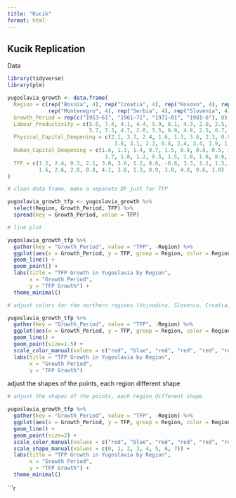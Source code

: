 ```yaml
---
title: "Kucik"
format: html
---
```


## Kucik Replication

Data

```r
library(tidyverse)
library(plm)
```

```r
yugoslavia_growth <- data.frame(
  Region = c(rep("Bosnia", 4), rep("Croatia", 4), rep("Kosovo", 4), rep("Macedonia", 4), 
             rep("Montenegro", 4), rep("Serbia", 4), rep("Slovenia", 4), rep("Vojvodina", 4)),
  Growth_Period = rep(c("1953–61", "1961–71", "1971–81", "1981–6"), 8),
  Labour_Productivity = c(5.0, 7.4, 4.1, 4.4, 5.9, 8.1, 4.3, 2.0, 2.5, 9.7, 5.4, 2.3, 5.0, 8.5, 3.5, 3.8,
                          5.7, 7.3, 4.7, 2.0, 5.5, 6.9, 4.9, 2.5, 6.7, 7.2, 4.1, 1.6, 6.4, 8.8, 4.5, 2.3),
  Physical_Capital_Deepening = c(2.1, 3.7, 2.4, 1.6, 1.3, 3.6, 2.3, 0.9, 1.8, 4.5, 2.9, 0.5, 2.6, 4.1, 1.5, 0.8,
                                  3.8, 3.1, 2.3, 0.8, 2.4, 3.4, 1.9, 1.1, 1.3, 2.9, 2.3, 0.4, 1.3, 3.2, 3.0, 1.0),
  Human_Capital_Deepening = c(1.6, 1.3, 1.4, 0.7, 1.5, 0.9, 0.8, 0.5, 1.4, 1.8, 1.4, 0.3, 1.8, 1.3, 0.9, 0.7,
                               1.7, 1.0, 1.2, 0.5, 1.5, 1.0, 1.0, 0.6, 1.3, 0.6, 0.5, 0.3, 1.4, 0.7, 0.9, 0.3),
  TFP = c(1.2, 2.4, 0.3, 2.1, 3.0, 3.6, 1.2, 0.6, -0.6, 3.3, 1.1, 1.5, 0.7, 3.1, 1.1, 2.3, 0.2, 3.1, 1.3, 0.7,
          1.6, 2.6, 2.0, 0.8, 4.1, 3.6, 1.3, 0.9, 3.8, 4.8, 0.6, 1.0)
)
```

```r
# clean data frame, make a separate DF just for TFP

yugoslavia_growth_tfp <- yugoslavia_growth %>%
  select(Region, Growth_Period, TFP) %>%
  spread(key = Growth_Period, value = TFP)
```


```r
# line plot

yugoslavia_growth_tfp %>%
  gather(key = "Growth_Period", value = "TFP", -Region) %>%
  ggplot(aes(x = Growth_Period, y = TFP, group = Region, color = Region)) +
  geom_line() +
  geom_point() +
  labs(title = "TFP Growth in Yugoslavia by Region",
       x = "Growth Period",
       y = "TFP Growth") +
  theme_minimal()
```

```r
# adjust colors for the northern regions (Vojvodina, Slovenia, Croatia)

yugoslavia_growth_tfp %>%
  gather(key = "Growth_Period", value = "TFP", -Region) %>%
  ggplot(aes(x = Growth_Period, y = TFP, group = Region, color = Region)) +
  geom_line() +
  geom_point(size=1.5) +
  scale_color_manual(values = c("red", "blue", "red", "red", "red", "red", "blue", "blue")) +
  labs(title = "TFP Growth in Yugoslavia by Region",
       x = "Growth Period",
       y = "TFP Growth")
```

adjust the shapes of the points, each region different shape

```r
# adjust the shapes of the points, each region different shape

yugoslavia_growth_tfp %>%
  gather(key = "Growth_Period", value = "TFP", -Region) %>%
  ggplot(aes(x = Growth_Period, y = TFP, group = Region, color = Region, shape = Region)) +
  geom_line() +
  geom_point(size=2) +
  scale_color_manual(values = c("red", "blue", "red", "red", "red", "red", "blue", "blue")) +
  scale_shape_manual(values = c(0, 1, 2, 3, 4, 5, 6, 7)) +
  labs(title = "TFP Growth in Yugoslavia by Region",
       x = "Growth Period",
       y = "TFP Growth") +
  theme_minimal()
```

```r
